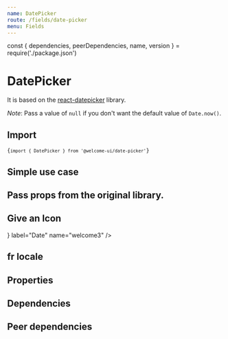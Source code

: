 ```yaml
---
name: DatePicker
route: /fields/date-picker
menu: Fields
---
```


const { dependencies, peerDependencies, name, version } = require('./package.json')

# DatePicker

<TagVersion version={version} name={name} />

It is based on the [react-datepicker](https://github.com/Hacker0x01/react-datepicker) library.

_Note_: Pass a value of `null` if you don't want the default value of `Date.now()`.

## Import

<Code>{`import { DatePicker } from '@welcome-ui/date-picker'`}</Code>

## Simple use case

<Playground>
  <Form initialValues={{ welcome: Date.now() }}>
    <ConnectedField component={DatePicker} label="Date" name="welcome" />
  </Form>
</Playground>

## Pass props from the original library.

<Playground>
  <Form initialValues={{ welcome2: Date.now() }}>
    <ConnectedField
      component={DatePicker}
      dateFormat="MMM dd yyyy"
      label="Date"
      maxDate={new Date()}
      name="welcome2"
      popperProps={{ zIndex: 50 }}
      yearDropdownItemNumber={30}
    />
  </Form>
</Playground>

## Give an Icon

<Playground>
  <Form initialValues={{ welcome3: Date.now() }}>
    <ConnectedField
      component={DatePicker}
      icon={<DateIcon color="nude.500" />}
      label="Date"
      name="welcome3"
    />
  </Form>
</Playground>

## fr locale

<Playground>
  <Form initialValues={{}}>
    <ConnectedField component={DatePicker} label="Date" locale={fr} name="welcome4" />
  </Form>
</Playground>

## Properties

<Props of={DatePicker} />

## Dependencies

<Dependencies dependencies={dependencies} />

## Peer dependencies

<Dependencies dependencies={peerDependencies} />
